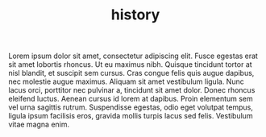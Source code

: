 ---
title: "history"
pageTitle: "History of"
subTitle: "Remote hackathon every Sunday"
body: "Lorem ipsum dolor sit amet, consectetur adipiscing elit. Fusce egestas erat sit amet lobortis rhoncus. Ut eu maximus nibh. Quisque tincidunt tortor at nisl blandit, et suscipit sem cursus. Cras congue felis quis augue dapibus, nec molestie augue maximus. Aliquam sit amet vestibulum ligula. Nunc lacus orci, porttitor nec pulvinar a, tincidunt sit amet dolor. Donec rhoncus eleifend luctus. Aenean cursus id lorem at dapibus. Proin elementum sem vel urna sagittis rutrum. Suspendisse egestas, odio eget volutpat tempus, ligula ipsum facilisis eros, gravida mollis turpis lacus sed felis. Vestibulum vitae magna enim."
heroImg: "../src/images/akagi_green.webp"
---